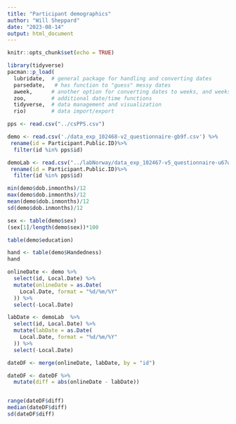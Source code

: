 ```yaml
---
title: "Participant demographics"
author: "Will Sheppard"
date: "2023-08-14"
output: html_document
---
```


```r
knitr::opts_chunk$set(echo = TRUE)
```


```r
library(tidyverse)
pacman::p_load(
  lubridate,  # general package for handling and converting dates  
  parsedate,   # has function to "guess" messy dates
  aweek,      # another option for converting dates to weeks, and weeks to dates
  zoo,        # additional date/time functions
  tidyverse,  # data management and visualization  
  rio)        # data import/export
```

```r

pps <- read.csv("../csPPS.csv")

demo <- read.csv('./data_exp_102468-v2_questionnaire-gb9f.csv') %>%
 rename(id = Participant.Public.ID)%>%
  filter(id %in% pps$id)

demoLab <- read.csv("../labNorway/data_exp_102467-v5_questionnaire-u67w.csv")%>%
 rename(id = Participant.Public.ID)%>%
  filter(id %in% pps$id)
```


```r

min(demo$dob.inmonths)/12
max(demo$dob.inmonths)/12
mean(demo$dob.inmonths)/12
sd(demo$dob.inmonths)/12

```

```r

sex <- table(demo$sex)
(sex[1]/length(demo$sex))*100
```


```r

table(demo$education)

```

```r

hand <- table(demo$Handedness)
hand
```

```r
onlineDate <- demo %>%
  select(id, Local.Date) %>%
  mutate(onlineDate = as.Date(
    Local.Date, format = "%d/%m/%Y"
  )) %>%
  select(-Local.Date)

labDate <- demoLab  %>%
  select(id, Local.Date) %>%
  mutate(labDate = as.Date(
    Local.Date, format = "%d/%m/%Y"
  )) %>%
  select(-Local.Date)

dateDF <- merge(onlineDate, labDate, by = "id")

dateDF <- dateDF %>%
  mutate(diff = abs(onlineDate - labDate))


range(dateDF$diff)
median(dateDF$diff)
sd(dateDF$diff)
```